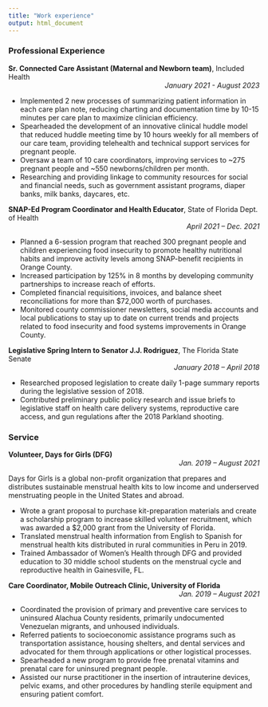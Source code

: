 ```yaml
---
title: "Work experience"
output: html_document
---
```


### Professional Experience

**Sr. Connected Care Assistant (Maternal and Newborn team)**, Included Health <div align="right"> *January 2021 - August 2023*
<div align="left">
- Implemented 2 new processes of summarizing patient information in each care plan note, reducing charting and  documentation time by 10-15 minutes per care plan to maximize clinician efficiency.  
- Spearheaded the development of an innovative clinical huddle model that reduced huddle meeting time by 10 hours  weekly for all members of our care team, providing telehealth and technical support services for pregnant people.
- Oversaw a team of 10 care coordinators, improving services to ~275 pregnant people and ~550 newborns/children per month.  
- Researching and providing linkage to community resources for social and financial needs, such as government  assistant programs, diaper banks, milk banks, daycares, etc. 


**SNAP-Ed Program Coordinator and Health Educator**, State of Florida Dept. of Health <div align="right"> *April 2021 – Dec. 2021*
<div align="left">
- Planned a 6-session program that reached 300 pregnant people and children experiencing food insecurity to promote  healthy nutritional habits and improve activity levels among SNAP-benefit recipients in Orange County. 
- Increased participation by 125% in 8 months by developing community partnerships to increase reach of efforts. 
- Completed financial requisitions, invoices, and balance sheet reconciliations for more than $72,000 worth of  purchases.  
- Monitored county commissioner newsletters, social media accounts and local publications to stay up to date on  current trends and projects related to food insecurity and food systems improvements in Orange County.  

**Legislative Spring Intern to Senator J.J. Rodriguez**, The Florida State Senate <div align="right"> *January 2018 – April 2018* 
<div align="left">
- Researched proposed legislation to create daily 1-page summary reports during the legislative session of 2018.  
- Contributed preliminary public policy research and issue briefs to legislative staff on health care delivery systems, reproductive care access, and gun regulations after the 2018 Parkland shooting.  

<div align="left">
### Service
<div align="left">

**Volunteer, Days for Girls (DFG)** <div align="right"> *Jan. 2019 – August 2021*
<div align="left">
Days for Girls is a global non-profit organization that prepares and distributes sustainable menstrual health kits to low income and underserved menstruating people in the United States and abroad. 

- Wrote a grant proposal to purchase kit-preparation materials and create a scholarship program to increase skilled  volunteer recruitment, which was awarded a $2,000 grant from the University of Florida. 
- Translated menstrual health information from English to Spanish for menstrual health kits distributed in rural  communities in Peru in 2019. 
- Trained Ambassador of Women’s Health through DFG and provided education to 30 middle school students on  the menstrual cycle and reproductive health in Gainesville, FL. 

**Care Coordinator, Mobile Outreach Clinic, University of Florida** <div align="right"> *Jan. 2019 – August 2021*
<div align="left">
- Coordinated the provision of primary and preventive care services to uninsured Alachua County residents,  primarily undocumented Venezuelan migrants, and unhoused individuals. 
- Referred patients to socioeconomic assistance programs such as transportation assistance, housing shelters, and  dental services and advocated for them through applications or other logistical processes. 
- Spearheaded a new program to provide free prenatal vitamins and prenatal care for uninsured pregnant people. 
- Assisted our nurse practitioner in the insertion of intrauterine devices, pelvic exams, and other procedures by  handling sterile equipment and ensuring patient comfort. 
